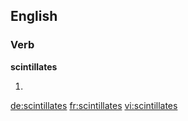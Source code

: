 
==English==

===Verb===
'''scintillates'''

# {{third-person singular of|scintillate}}

[[de:scintillates]]
[[fr:scintillates]]
[[vi:scintillates]]